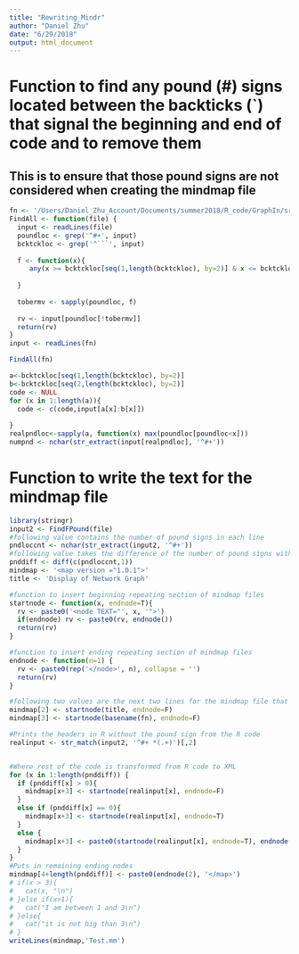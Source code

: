 ```yaml
---
title: "Rewriting_Mindr"
author: "Daniel Zhu"
date: "6/29/2018"
output: html_document
---
```

# Function to find any pound (#) signs located between the backticks (`) that signal the beginning and end of code and to remove them
## This is to ensure that those pound signs are not considered when creating the mindmap file
```r

fn <- '/Users/Daniel_Zhu_Account/Documents/summer2018/R_code/GraphIn/src/NetworkPlotOne.Rmd'
FindAll <- function(file) {
  input <- readLines(file)
  poundloc <- grep('^#+', input)
  bcktckloc <- grep('^```', input)
  
  f <- function(x){
     any(x >= bcktckloc[seq(1,length(bcktckloc), by=2)] & x <= bcktckloc[seq(2,length(bcktckloc), by=2)])
    
  }
  
  tobermv <- sapply(poundloc, f)
  
  rv <- input[poundloc[!tobermv]]
  return(rv)
}
input <- readLines(fn)

FindAll(fn)
```

```r
a<-bcktckloc[seq(1,length(bcktckloc), by=2)]
b<-bcktckloc[seq(2,length(bcktckloc), by=2)]
code <- NULL
for (x in 1:length(a)){
  code <- c(code,input[a[x]:b[x]])
  
}
realpndloc<-sapply(a, function(x) max(poundloc[poundloc<x]))
numpnd <- nchar(str_extract(input[realpndloc], '^#+'))
```

# Function to write the text for the mindmap file
```r
library(stringr)
input2 <- FindFPound(file)
#following value contains the number of pound signs in each line
pndloccnt <- nchar(str_extract(input2, '^#+'))
#following value takes the difference of the number of pound signs with the next value, and adds a 1 to ensure that the difference for the last set of pound sign is obtained.
pnddiff <- diff(c(pndloccnt,1))
mindmap <- '<map version ="1.0.1">'
title <- 'Display of Network Graph'

#function to insert beginning repeating section of mindmap files
startnode <- function(x, endnode=T){
  rv <- paste0('<node TEXT="', x, '">')
  if(endnode) rv <- paste0(rv, endnode())
  return(rv)
}

#function to insert ending repeating section of mindmap files
endnode <- function(n=1) {
  rv <- paste0(rep('</node>', n), collapse = '')
  return(rv)
}

#following two values are the next two lines for the mindmap file that still require manual input
mindmap[2] <- startnode(title, endnode=F)
mindmap[3] <- startnode(basename(fn), endnode=F)

#Prints the headers in R without the pound sign from the R code
realinput <- str_match(input2, '^#+ *(.+)')[,2]


#Where rest of the code is transformed from R code to XML 
for (x in 1:length(pnddiff)) {
  if (pnddiff[x] > 0){
    mindmap[x+3] <- startnode(realinput[x], endnode=F)
  }
  else if (pnddiff[x] == 0){
    mindmap[x+3] <- startnode(realinput[x], endnode=T)
  }
  else {
    mindmap[x+3] <- paste0(startnode(realinput[x], endnode=T), endnode(-pnddiff[x]), collapse='')
  }
}
#Puts in remaining ending nodes
mindmap[4+length(pnddiff)] <- paste0(endnode(2), '</map>')
# if(x > 3){
#   cat(x, "\n")
# }else if(x>1){
#   cat("I am between 1 and 3\n")
# }else{
#   cat("it is not big than 3\n")
# }
writeLines(mindmap,'Test.mm')
```


